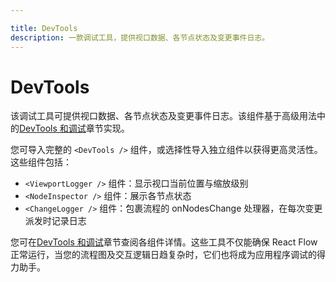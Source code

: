 ```yaml
---

title: DevTools
description: 一款调试工具，提供视口数据、各节点状态及变更事件日志。
---
```



# DevTools

该调试工具可提供视口数据、各节点状态及变更事件日志。该组件基于高级用法中的[DevTools 和调试](/learn/advanced-use/devtools-and-debugging)章节实现。

您可导入完整的 `<DevTools />` 组件，或选择性导入独立组件以获得更高灵活性。这些组件包括：

- `<ViewportLogger />` 组件：显示视口当前位置与缩放级别
- `<NodeInspector />` 组件：展示各节点状态
- `<ChangeLogger />` 组件：包裹流程的 onNodesChange 处理器，在每次变更派发时记录日志

您可在[DevTools 和调试](/learn/advanced-use/devtools-and-debugging)章节查阅各组件详情。这些工具不仅能确保 React Flow 正常运行，当您的流程图及交互逻辑日趋复杂时，它们也将成为应用程序调试的得力助手。

<UiComponentViewer id="devtools" />